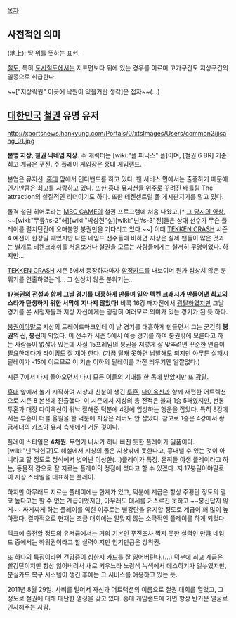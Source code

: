 [[목차]]
== 사전적인 의미 ==
(地上): 땅 위를 뜻하는 표현.

[[철도]], 특히 [[도시철도]]에서는 지표면보다 위에 있는 경우를 이르며 고가구간도 지상구간의 일종으로 취급한다.

~~["지상락원" 이곳에 낙원이 있을거란 생각]은 접자~~(...)

== [[대한민국]] [[철권]] 유명 유저 ==
http://xportsnews.hankyung.com/Portals/0/xtsImages/Users/common2/jisang_01.jpg

'''본명 지상, 철권 닉네임 지상.''' 주 캐릭터는 [wiki:"폴 피닉스" 폴]이며, [철권 6 BR] 기준 최고 계급은 푸진. 주 플레이 게임장은 홍대 게임랜드.

본업은 뮤지션. [[홍대]] 앞에서 인디밴드를 하고 있다. 팬 서비스 면에서는 출중하기 때문에 인기만큼은 최고를 자랑하고 있다. 또한 홍대 뮤지션들 위주로 꾸려진 배틀팀 The attraction의 실질적인 리더이기도 하다. 또한 테켄센트럴 폴 게시판지기를 맡고 있다.

돌격 철권 히어로라는 [[MBC GAME]]의 철권 프로그램에 처음 나왔고,[* [http://www.youtube.com/watch?v=6rQO-EMNmlU&feature=youtu.be 그 당시의 영상.] ~~[wiki:"무릎#s-2"해][wiki:"박상현"설][wiki:"닌#s-3"진]들은 상대 선수가 무슨 플레이를 펼치던간에 오매불망 붕권만을 기다리고 있다.~~]  이때 [[TEKKEN CRASH]] 시즌 4 예선이 한창일 때였지만 다른 네임드 선수들에 비하면 지상은 실제 팬들이 많은 것과는 별개로 테켄크래쉬를 처음보거나 철권을 모르는 사람들에게는 철저히 무명이었다. 하지만....

[[TEKKEN CRASH]] 시즌 5에서 등장하자마자 [[함정카드]]를 내보이며 뭔가 심상치 않은 분위기를 연출하였는데... 그 심상치 않은 분위기는...

{{{#!html
<embed src="http://www.youtube.com/v/o6pAl2u-I54&hl=ko_KR&feature=player_embedded&version=3" type="application/x-shockwave-flash" allowfullscreen="true" allowScriptAccess="always" width="500" height="375"></embed>
}}}

'''17[[붕권]]의 전설과 함께 그날 경기를 대흥하게 만들며 일약 텍켄 크래시가 만들어낸 최고의 스타가 탄생하기 위한 서막에 지나지 않았다!''' 비록 16강 패자전에서 [[광탈]]하였지만 그날 경기를 본 시청자들과 지상 자신에게는 굉장히 여러모로 의미가 있는 경기가 된 듯 하다.

[[붕권]]이야말로 지상의 트레이드마크인데 이 날 경기를 대흥하게 만들면서 그는 굳건히 '''붕권의 신, 붕신'''이 되었다. 이 선수가 시즌 5에서 예능 경기를 하여 붕권밖에 모른다고 하는 사람들이 없잖아 있는데 사실 15프레임의 붕권을 저렇게 잘 맞추려면 꾸준한 연습이 필요한데다가 타이밍도 잘 재야 한다. (가끔 딜캐 못하면 남발해도 되지만 아무튼 실패시 딜레이가 -15에 이르므로 이 기술 이하의 딜레이를 가진 띄우기엔 얄짤없다.)

시즌 7에서 다시 돌아오면서 다시 모든 이들의 기대를 한 몸에 받았지만 또 [[광탈]].

[[홍대]] 앞에서 놀기 시작하여 지상과 친분이 생긴 [[투혼]], [[다이옥신]]과 함께 재편한 어트렉션으로 시즌 8 본선에 진출했다. 이 시즌에서 지상의 총 전적은 불과 1승 5패였지만, 선봉 투혼과 대장 다이옥신이 워낙 잘해준 덕분에 4강에 입상하는 행운을 잡았다. 특히 8강에서는 투혼이 더블 올킬을 한 덕분에 지상은 레버도 안 잡았다. 참고로 1승은 4강에서 황금세대의 카즈야 유저 촉새에게 거둔 것이다.

플레이 스타일은 '''4차원'''. 무언가 나사가 하나 빠진 듯한 플레이가 일품이다. [wiki:"닌"박현규]도 해설에서 지상의 폴은 지상밖에 못한다고, 흉내낼 수 있는 것이 아니라고 할 정도로 정석에서 벗어난 이상한(...)플레이가 특징. 흔히들 야생 플레이라고 하는, 동물적 감으로 잘 지르는 플레이의 정점에 섰다고 할 수 있겠다. 저 17붕권이야말로 이 지상 스타일을 대표하는 플레이.

하지만 아무래도 지르는 플레이에는 한계가 있고, 덕분에 계급은 항상 주황단 정도의 결코 높다고는 할 수 없는 계급이었지만, 아무래도 대세를 거스르진 못하고 ~~붕신답지 않게~~ 짜게짜게 하는 플레이를 익힌 이후로는 빨강단을 유지할 정도로 계급이 꽤 많이 높아졌다. 결과적으로 현재는 조금 대회에는 알맞지 않는 소극적인 플레이를 하게 되었다.

텍크에 출전할 정도의 유저급에서는 거의 기본인 푸진조차 찍지 못한 실력인 만큼 네임드 중에서는 하위권이라고 할 실력이지만 인기만큼은 상위권.

또 하나의 특징이라면 건망증이 심한지 카드를 잘 잃어버린다.(...) 덕분에 최고 계급은 빨강단이지만 항상 잃어버려서 새로 키우느라 노랑색 녹색에서 데스하기가 일쑤였지만, 분실카드 복구 시스템이 생긴 후에는 그 서비스를 애용하고 있는 듯. 

2011년 8월 29일. 사비를 털어서 자신과 어트랙션의 이름으로 철권 대회를 열었고, 그 정도로 철권에 대해 대단한 열정을 갖고 있다. 홍대 게임랜드에 가면 항상 반가운 얼굴로 인사해주는 사람.
